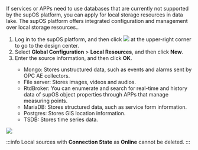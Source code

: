 If services or APPs need to use databases that are currently not supported by the supOS platform, you can apply for local storage resources in data lake. The supOS platform offers integrated configuration and management over local storage resources..

1. Log in to the supOS platform, and then click <img src="https://wordpressfreezonex.oss-accelerate.aliyuncs.com/platform/7.png"/> at the upper-right corner to go to the design center.
2. Select <strong>Global Configuration</strong> > <strong>Local Resources</strong>, and then click <strong>New</strong>.
3. Enter the source information, and then click <strong>OK</strong>.

<ul>
<ul>
<li>
Mongo: Stores unstructured data, such as events and alarms
sent by OPC AE collectors.
</li>
<li>File server: Stores images, videos and audios.</li>
<li>
RtdBroker: You can enumerate and search for real-time and
history data of supOS object properties through APPs that
manage measuring points.
</li>
<li>MariaDB: Stores structured data, such as service form information.</li>
<li>Postgres: Stores GIS location information.</li>
<li>TSDB: Stores time series data.</li>
</ul>
</ul>

<img src="https://wordpressfreezonex.oss-accelerate.aliyuncs.com/platform/76.png"/>

:::info
Local sources with <strong>Connection State</strong> as **Online** cannot be deleted.
:::
